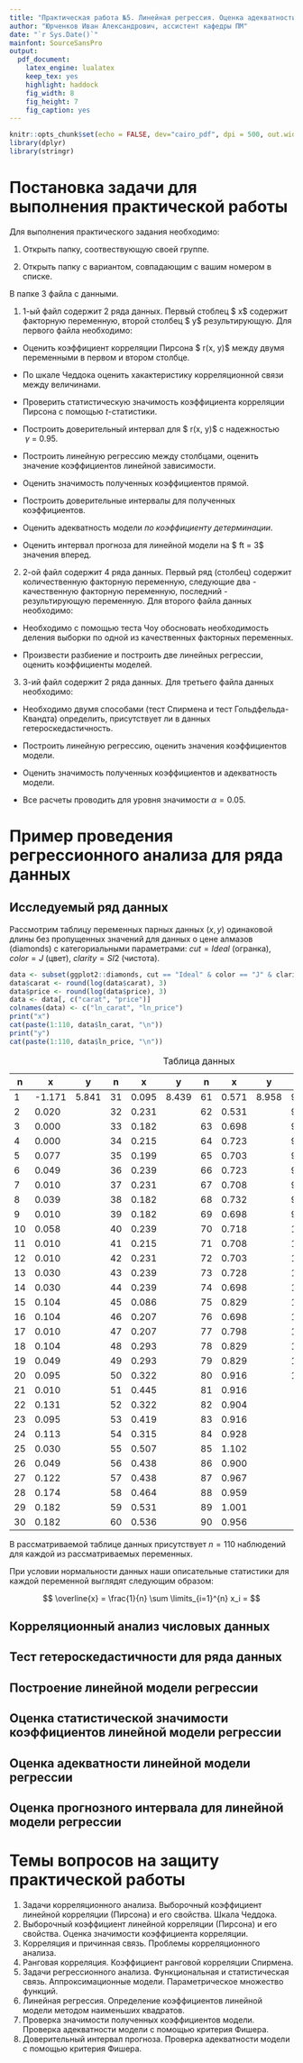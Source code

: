 ```yaml
---
title: "Практическая работа №5. Линейная регрессия. Оценка адекватности модели, оценка доверительных интервалов параметров."
author: "Юрченков Иван Александрович, ассистент кафедры ПМ"
date: "`r Sys.Date()`"
mainfont: SourceSansPro
output:
  pdf_document: 
    latex_engine: lualatex
    keep_tex: yes
    highlight: haddock
    fig_width: 8
    fig_height: 7
    fig_caption: yes
---
```


```r
knitr::opts_chunk$set(echo = FALSE, dev="cairo_pdf", dpi = 500, out.width="60%", fig.align='center')
library(dplyr)
library(stringr)
```

# **Постановка задачи для выполнения практической работы**

Для выполнения практического задания необходимо:

1.  Открыть папку, соотвествующую своей группе.

2.  Открыть папку с вариантом, совпадающим с вашим номером в списке.

В папке 3 файла с данными.

1.  1-ый файл содержит 2 ряда данных. Первый стоблец \$ x\$ содержит факторную переменную, второй столбец \$ y\$ результирующую. Для первого файла необходимо:

-   Оценить коэффициент корреляции Пирсона \$ r(x, y)\$ между двумя переменными в первом и втором столбце.

-   По шкале Чеддока оценить хакактеристику корреляционной связи между величинами.

-   Проверить статистическую значимость коэффициента корреляции Пирсона с помощью $t$-статистики.

-   Построить доверительный интервал для \$ r(x, y)\$ с надежностью $\ \gamma\ = \ 0.95$.

-   Построить линейную регрессию между столбцами, оценить значение коэффициентов линейной зависимости.

-   Оценить значимость полученных коэффициентов прямой.

-   Построить доверительные интервалы для полученных коэффициентов.

-   Оценить адекватность модели *по коэффициенту детерминации*.

-   Оценить интервал прогноза для линейной модели на \$ ft = 3\$ значения вперед.

2.  2-ой файл содержит 4 ряда данных. Первый ряд (столбец) содержит количественную факторную переменную, следующие два - качественную факторную переменную, последний - результирующую переменную. Для второго файла данных необходимо:

-   Необходимо с помощью теста Чоу обосновать необходимость деления выборки по одной из качественных факторных переменных.

-   Произвести разбиение и построить две линейных регрессии, оценить коэффициенты моделей.

3.  3-ий файл содержит 2 ряда данных. Для третьего файла данных необходимо:

-   Необходимо двумя способами (тест Спирмена и тест Гольдфельда-Квандта) определить, присутствует ли в данных гетероскедастичность.

-   Построить линейную регрессию, оценить значения коэффициентов модели.

-   Оценить значимость полученных коэффициентов и адекватность модели.

-   Все расчеты проводить для уровня значимости $\alpha = 0.05$.

# **Пример проведения регрессионного анализа для ряда данных**

## **Исследуемый ряд данных**

Рассмотрим таблицу переменных парных данных $(x, y)$ одинаковой длины без пропущенных значений для данных о цене алмазов (diamonds) с категориальными параметрами: $cut = Ideal$ (огранка), $color = J$ (цвет), $clarity = SI2$ (чистота).

```r
data <- subset(ggplot2::diamonds, cut == "Ideal" & color == "J" & clarity == "SI2")
data$carat <- round(log(data$carat), 3)
data$price <- round(log(data$price), 3)
data <- data[, c("carat", "price")]
colnames(data) <- c("ln_carat", "ln_price")
print("x")
cat(paste(1:110, data$ln_carat, "\n"))
print("y")
cat(paste(1:110, data$ln_price, "\n"))
```

| n   | x     | y    | n  | x     | y    | n  | x     | y    | n  | x     | y    |
|----|--------|------|----|-------|------|----|-------|------|----|-------|------|
|1   | -1.171 | 5.841|31  | 0.095 | 8.439|61  | 0.571 | 8.958|91  |-1.109 | 5.903|
|2   | 0.020  |      |32  | 0.231 |     |62  | 0.531 |     |92  |-0.892 |     |
|3   | 0.000  |      |33  | 0.182 |     |63  | 0.698 |     |93  |-0.942 |     |
|4   | 0.000  |      |34  | 0.215 |     |64  | 0.723 |     |94  |     |     |
|5   | 0.077  |      |35  | 0.199 |     |65  | 0.703 |     |95  |     |     |
|6   | 0.049  |      |36  | 0.239 |     |66  | 0.723 |     |96  |     |     |
|7   | 0.010  |      |37  | 0.231 |     |67  | 0.708 |     |97  |     |     |
|8   | 0.039  |      |38  | 0.182 |     |68  | 0.732 |     |98  |     |     |
|9   | 0.010  |      |39  | 0.182 |     |69  | 0.698 |     |99  |     |     |
|10  | 0.058  |      |40  | 0.239 |     |70  | 0.718 |     |100 |     |     |
|11  | 0.010  |      |41  | 0.215 |     |71  | 0.708 |     |101 |     |     |
|12  | 0.010  |      |42  | 0.231 |     |72  | 0.703 |     |102 |     |     |
|13  | 0.030  |      |43  | 0.239 |     |73  | 0.728 |     |103 |     |     |
|14  | 0.030  |      |44  | 0.239 |     |74  | 0.698 |     |104 |     |     |
|15  | 0.104  |      |45  | 0.086 |     |75  | 0.829 |     |105 |     |     |
|16  | 0.104  |      |46  | 0.207 |     |76  | 0.698 |     |106 |     |     |
|17  | 0.010  |      |47  | 0.207 |     |77  | 0.798 |     |107 |     |     |
|18  | 0.104  |      |48  | 0.293 |     |78  | 0.829 |     |108 |     |     |
|19  | 0.049  |      |49  | 0.293 |     |79  | 0.829 |     |109 |     |     |
|20  | 0.095  |      |50  | 0.322 |     |80  | 0.916 |     |110 |     |     |
|21  | 0.010  |      |51  | 0.445 |     |81  | 0.916 |     |    |     |     |
|22  | 0.131  |      |52  | 0.322 |     |82  | 0.904 |     |    |     |     |
|23  | 0.095  |      |53  | 0.419 |     |83  | 0.916 |     |    |     |     |
|24  | 0.113  |      |54  | 0.315 |     |84  | 0.928 |     |    |     |     |
|25  | 0.030  |      |55  | 0.507 |     |85  | 1.102 |     |    |     |     |
|26  | 0.049  |      |56  | 0.438 |     |86  | 0.900 |     |    |     |     |
|27  | 0.122  |      |57  | 0.438 |     |87  | 0.967 |     |    |     |     |
|28  | 0.174  |      |58  | 0.464 |     |88  | 0.959 |     |    |     |     |
|29  | 0.182  |      |59  | 0.531 |     |89  | 1.001 |     |    |     |     |
|30  | 0.182  |      |60  | 0.536 |     |90  | 0.956 |     |    |     |     |

: Таблица данных

В рассматриваемой таблице данных присутствует $n = 110$ наблюдений для каждой из рассматриваемых переменных.

При условии нормальности данных наши описательные статистики для каждой переменной выглядят следующим образом:



$$
\overline{x} = \frac{1}{n} \sum \limits_{i=1}^{n} x_i = 
$$

## **Корреляционный анализ числовых данных**

## **Тест гетероскедастичности для ряда данных**

## **Построение линейной модели регрессии**

## **Оценка статистической значимости коэффициентов линейной модели регрессии**

## **Оценка адекватности линейной модели регрессии**

## **Оценка прогнозного интервала для линейной модели регрессии**

# **Темы вопросов на защиту практической работы**

1.  Задачи корреляционного анализа. Выборочный коэффициент линейной корреляции (Пирсона) и его свойства. Шкала Чеддока.
2.  Выборочный коэффициент линейной корреляции (Пирсона) и его свойства. Оценка значимости коэффициента корреляции.
3.  Корреляция и причинная связь. Проблемы корреляционного анализа.
4.  Ранговая корреляция. Коэффициент ранговой корреляции Спирмена.
5.  Задачи регрессионного анализа. Функциональная и статистическая связь. Аппроксимационные модели. Параметрическое множество функций.
6.  Линейная регрессия. Определение коэффициентов линейной модели методом наименьших квадратов.
7.  Проверка значимости полученных коэффициентов модели. Проверка адекватности модели с помощью критерия Фишера.
8.  Доверительный интервал прогноза. Проверка адекватности модели с помощью критерия Фишера.

